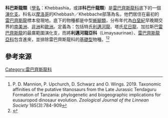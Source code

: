 {{Automatic taxobox
| taxon = Khebbashia
| fossil_range = [[白堊紀|白堊紀]]早期至晚期<br>{{fossilrange|128|93}}
| image = Nigersaurus BW.jpg
| image_caption = [[尼日龍|尼日龍]]
| authority = Fanti ''et al.'', 2015
| subdivision_ranks = 亞群
| subdivision = 
*†'''利邁河龍亞科''' Limaysaurinae
**†[[鷲龍_(蜥腳下目)|鷲龍屬]] ''Cathartesaura''
**†[[孔椎龍屬_(阿根廷)|孔椎龍屬]] ''Katepensaurus''
**†[[利邁河龍屬|利邁河龍屬]] ''Limaysaurus''
**†[[雷尤守龍屬|雷尤守龍屬]] ''Rayososaurus''
*†[[雷巴齊斯龍亞科|雷巴齊斯龍亞科]] Rebbachisaurinae
}}

'''科巴斯龍類'''（[[學名|學名]]：Khebbashia，或譯'''科巴什龍類'''）是[[雷巴齊斯龍科|雷巴齊斯龍科]]底下的一個[[演化支|演化支]]。科名以[[摩洛哥|摩洛哥]]的Khebbash／Khebbache部落為名，他們居住在最初的[[雷巴齊斯龍|雷巴齊斯龍]]標本發現地。底下的物種都是中型[[蜥腳類|蜥腳類]]，分布年代為[[白堊紀|白堊紀]]早晚期交界的[[南美洲|南美洲]]、[[非洲|非洲]]和[[歐洲|歐洲]]。定義為：包括特氏[[利邁河龍|利邁河龍]]、塔氏[[尼日龍|尼日龍]]、加拉斯巴[[雷巴齊斯龍|雷巴齊斯龍]]的最廣範圍演化支，而將'''利邁河龍亞科'''（Limaysaurinae）、[[雷巴齊斯龍亞科|雷巴齊斯龍亞科]]包含進來，並排除雷巴齊斯龍科的[[基群|基礎型]]物種。<ref>P. D. Mannion, P. Upchurch, D. Schwarz and O. Wings. 2019. Taxonomic affinities of the putative titanosaurs from the Late Jurassic Tendaguru Formation of Tanzania: phylogenetic and biogeographic implications for eusauropod dinosaur evolution. ''Zoological Journal of the Linnean Society'' 185(3):784-909</ref><ref name="Fanti2015">{{cite journal |last1=Fanti |first1=F. |last2=Cau |first2=A. |last3=Cantelli |first3=L. |last4=Hassine |first4=M. |last5=Auditore |first5=M. |title=New information on ''Tataouinea hannibalis'' from the Early Cretaceous of Tunisia and implications for the tempo and mode of rebbachisaurid sauropod evolution. |journal=PLoS One |date=2015 |volume=10 |issue=4 |page=e0123475 |doi=10.1371/journal.pone.0123475}}</ref>

==參考來源==
{{Reflist}}

{{蜥腳形亞目|D.|state=expanded}}
{{Taxonbar|from=Q21011928}}
{{Portalbar|生物學|恐龍}}

[[Category:雷巴齊斯龍科|Category:雷巴齊斯龍科]]